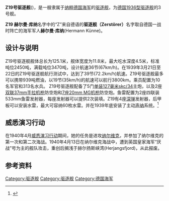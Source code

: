 {{noteTA
|G1=Military
|G2=Shipname
|G3=Aero
|G4=地名
|1=zh:筑摩; zh-hans:筑摩; zh-hant:筑摩;
|2=zh-cn:航母; zh-tw:航母; zh-hk:航母; 
}}

{{军舰模板
|名称= Z19 赫尔曼·库纳 [[File:War_Ensign_of_Germany_(1938–1945).svg|30px]]<br />Hermann Künne
|图片= [[File:Z21_Wilhelm_Heidkamp_-_NH_83980.jpg|280px]]
|照片说明=同级舰 Z21号航行中，拍摄于1939年
|舰种= [[驱逐舰|驱逐舰]]
|舰级= [[1936型驱逐舰|1936型驱逐舰]]（3号舰）
|制造= [[威悉股份公司|德国船舶和机械工程股份公司]]
|动工= 1936年10月5日
|下水= 1936年10月5日
|竣工= 1937年12月22日
|服役= 1939年1月12日
|结局= 1940年4月13日在纳尔维克海战中被英舰击中，后搁浅于赫尔扬斯峡湾。
|标准= 2450吨
|满载= 3470吨
|长度= 船体：125.10米
|宽度= 整体：11.80米
|吃水= 4.50米
|航速= 36节
|锅炉= 6 × 水管锅炉<br />2 × 蒸汽涡轮机<br />2 × 推进器
|出力= 70000轴马力試航：69000轴马力
|续航= 2050 千米/19 节
|乘员= 323人
|装备= 5 × [[单装127mm_skc/34主炮|单装127mm skc/34主炮]]<br />2 × [[37毫米SK_C/30型速射炮|双联37mm手拉机枪]]<br />7 × 20mm MG机枪<br />2 × 四联装533mm鱼雷发射管<br />60 × 水雷
}}

'''Z19号驱逐舰'''({{lang-de|Z19 Hermann Künne}})，是一艘隶属于[[纳粹德国海军|纳粹德国海军]]的[[驱逐舰|驱逐舰]]，为[[德国1936型驱逐舰|德国1936型驱逐舰]]的3号舰。

'''Z19 赫尔曼·库纳'''名字中的“Z”来自德语的'''驱逐舰（Zerstörer）'''名字取自德国一战时阵亡的海军军人'''赫尔曼·库纳'''(Hermann Künne)。

== 设计与说明 ==
Z19号驱逐舰舰体总长为125.1米，舰体宽度为11.8米，最大吃水深度4.5米，标准吨位2450吨，满载吨位3470吨，设计航速36节(67km/h)。在1939年3月21日至22日的Z19号驱逐舰航行测试中，达到了39节(72.2km/h)航速。Z19号驱逐舰最多可以携带939吨燃油，以19节(35km/h)的航速可以航行3800km。乘员配置为10名军官和313名水兵。
Z19号驱逐舰配备了5门[[单装127毫米skc/34|单装127毫米skc/34]]主炮，以及2座[[37毫米SK_C/30型速射炮|双联37mm手拉机枪]]防空炮和[[7座20mm_MG机枪|7座20mm MG机枪]]防空炮。鱼雷配置为2座四联装533mm鱼雷发射器，每座发射器可以提供2次装填。Z19有4座[[深水炸弹|深弹]]发射器，后甲板可以安装水雷，最大可容纳60枚水雷。并在1939年底安装了主动[[声纳|声纳]]系统。<ref>{{Cite web |url=http://www.german-navy.de/kriegsmarine/ships/destroyer/index.html |title=存档副本 |accessdate=2020-12-03 |archive-date=2006-02-19 |archive-url=https://web.archive.org/web/20060219171558/http://www.german-navy.de/kriegsmarine/ships/destroyer/index.html |dead-url=no }}</ref>

== 威悉演习行动 ==
在1940年4月[[威悉演习行动|威悉演习行动]]期间，她的任务是进攻[[纳尔维克|纳尔维克]]，并参加了纳尔维克的第一次和第二次海战。1940年4月13日在纳尔维克海战中，遭到英国皇家海军“厌战”号为主的舰队攻击，重创后搁浅于赫尔扬斯峡湾(Herjangsfjord)，从此报废。

== 参考资料 ==
{{reflist}}
[[Category:驱逐舰|Category:驱逐舰]] 
[[Category:驱逐舰|Category:驱逐舰]] 
[[Category:德国海军|Category:德国海军]]